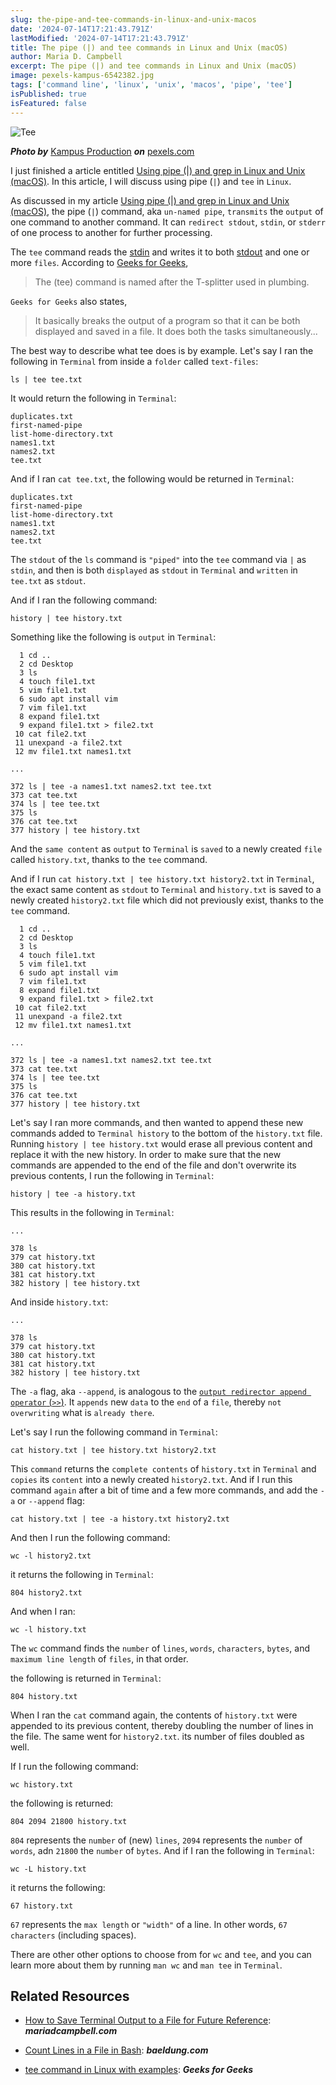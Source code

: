 ```yaml
---
slug: the-pipe-and-tee-commands-in-linux-and-unix-macos
date: '2024-07-14T17:21:43.791Z'
lastModified: '2024-07-14T17:21:43.791Z'
title: The pipe (|) and tee commands in Linux and Unix (macOS)
author: Maria D. Campbell
excerpt: The pipe (|) and tee commands in Linux and Unix (macOS)
image: pexels-kampus-6542382.jpg
tags: ['command line', 'linux', 'unix', 'macos', 'pipe', 'tee']
isPublished: true
isFeatured: false
---
```


![Tee](pexels-kampus-6542382.jpg)

**_Photo by_** [Kampus Production](https://www.pexels.com/@kampus/) **_on_**
[pexels.com](https://www.pexels.com/photo/a-person-holding-a-golf-ball-6542382/)

I just finished a article entitled
[Using pipe (|) and grep in Linux and Unix (macOS)](http://localhost:3000/blog/using-pipe-and-grep-in-linux-and-unix-macos).
In this article, I will discuss using pipe (`|`) and `tee` in `Linux`.

As discussed in my article
[Using pipe (|) and grep in Linux and Unix (macOS)](/blog/using-pipe-and-grep-in-linux-and-unix-macos),
the pipe (`|`) command, aka `un-named pipe`, `transmits` the `output` of one
command to another command. It can `redirect stdout`, `stdin`, or `stderr` of
one process to another for further processing.

The `tee` command reads the
[stdin](/blog/stdin-stdout-and-stderr-in-linux-and-unix-macos) and writes it to
both [stdout](/blog/stdin-stdout-and-stderr-in-linux-and-unix-macos) and one or
more `files`. According to
[Geeks for Geeks](https://www.geeksforgeeks.org/tee-command-linux-example/),

> The (tee) command is named after the T-splitter used in plumbing.

`Geeks for Geeks` also states,

> It basically breaks the output of a program so that it can be both displayed
> and saved in a file. It does both the tasks simultaneously...

The best way to describe what tee does is by example. Let's say I ran the
following in `Terminal` from inside a `folder` called `text-files`:

```shell
ls | tee tee.txt
```

It would return the following in `Terminal`:

```shell
duplicates.txt
first-named-pipe
list-home-directory.txt
names1.txt
names2.txt
tee.txt
```

And if I ran `cat tee.txt`, the following would be returned in `Terminal`:

```shell
duplicates.txt
first-named-pipe
list-home-directory.txt
names1.txt
names2.txt
tee.txt
```

The `stdout` of the `ls` command is `"piped"` into the `tee` command via `|` as
`stdin`, and then is both `displayed` as `stdout` in `Terminal` and `written` in
`tee.txt` as `stdout`.

And if I ran the following command:

```shell
history | tee history.txt
```

Something like the following is `output` in `Terminal`:

```shell
  1 cd ..
  2 cd Desktop
  3 ls
  4 touch file1.txt
  5 vim file1.txt
  6 sudo apt install vim
  7 vim file1.txt
  8 expand file1.txt
  9 expand file1.txt > file2.txt
 10 cat file2.txt
 11 unexpand -a file2.txt
 12 mv file1.txt names1.txt

...

372 ls | tee -a names1.txt names2.txt tee.txt
373 cat tee.txt
374 ls | tee tee.txt
375 ls
376 cat tee.txt
377 history | tee history.txt
```

And the `same content` as `output` to `Terminal` is `saved` to a newly created
`file` called `history.txt`, thanks to the `tee` command.

And if I run `cat history.txt | tee history.txt history2.txt` in `Terminal`, the
exact same content as `stdout` to `Terminal` and `history.txt` is saved to a
newly created `history2.txt` file which did not previously exist, thanks to the
`tee` command.

```shell
  1 cd ..
  2 cd Desktop
  3 ls
  4 touch file1.txt
  5 vim file1.txt
  6 sudo apt install vim
  7 vim file1.txt
  8 expand file1.txt
  9 expand file1.txt > file2.txt
 10 cat file2.txt
 11 unexpand -a file2.txt
 12 mv file1.txt names1.txt

...

372 ls | tee -a names1.txt names2.txt tee.txt
373 cat tee.txt
374 ls | tee tee.txt
375 ls
376 cat tee.txt
377 history | tee history.txt
```

Let's say I ran more commands, and then wanted to append these new commands
added to `Terminal history` to the bottom of the `history.txt` file. Running
`history | tee history.txt` would erase all previous content and replace it with
the new history. In order to make sure that the new commands are appended to the
end of the file and don't overwrite its previous contents, I run the following
in `Terminal`:

```shell
history | tee -a history.txt
```

This results in the following in `Terminal`:

```shell
...

378 ls
379 cat history.txt
380 cat history.txt
381 cat history.txt
382 history | tee history.txt
```

And inside `history.txt`:

```shell
...

378 ls
379 cat history.txt
380 cat history.txt
381 cat history.txt
382 history | tee history.txt
```

The `-a` flag, aka `--append`, is analogous to the
[`output redirector append operator` (`>>`)](/blog/redirect-operators-in-linux-and-unix-macos).
It `appends` new `data` to the `end` of a `file`, thereby `not overwriting` what
is `already there`.

Let's say I run the following command in `Terminal`:

```shell
cat history.txt | tee history.txt history2.txt
```

This `command` returns the `complete contents` of `history.txt` in `Terminal`
and `copies` its `content` into a newly created `history2.txt`. And if I run
this command `again` after a bit of time and a few more commands, and add the
`-a` or `--append` flag:

```shell
cat history.txt | tee -a history.txt history2.txt
```

And then I run the following command:

```shell
wc -l history2.txt
```

it returns the following in `Terminal`:

```shell
804 history2.txt
```

And when I ran:

```shell
wc -l history.txt
```

The `wc` command finds the `number` of `lines`, `words`, `characters`, `bytes`,
and `maximum line length` of `files`, in that order.

the following is returned in `Terminal`:

```shell
804 history.txt
```

When I ran the `cat` command again, the contents of `history.txt` were appended
to its previous content, thereby doubling the number of lines in the file. The
same went for `history2.txt`. its number of files doubled as well.

If I run the following command:

```shell
wc history.txt
```

the following is returned:

```shell
804 2094 21800 history.txt
```

`804` represents the `number` of (new) `lines`, `2094` represents the `number`
of `words`, adn `21800` the `number` of `bytes`. And if I ran the following in
`Terminal`:

```shell
wc -L history.txt
```

it returns the following:

```shell
67 history.txt
```

`67` represents the `max length` or `"width"` of a line. In other words,
`67 characters` (including spaces).

There are other other options to choose from for `wc` and `tee`, and you can
learn more about them by running `man wc` and `man tee` in `Terminal`.

## Related Resources

-   [How to Save Terminal Output to a File for Future Reference](/blog/how-to-save-terminal-output-to-a-file-for-future-reference):
    **_mariadcampbell.com_**

-   [Count Lines in a File in Bash](https://www.baeldung.com/linux/bash-count-lines-in-file):
    **_baeldung.com_**

-   [tee command in Linux with examples](https://www.geeksforgeeks.org/tee-command-linux-example/):
    **_Geeks for Geeks_**
